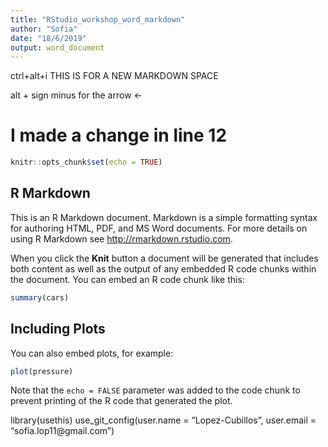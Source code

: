 ```yaml
---
title: "RStudio_workshop_word_markdown"
author: "Sofia"
date: "18/6/2019"
output: word_document
---
```


ctrl+alt+i THIS IS FOR A NEW MARKDOWN SPACE

alt + sign minus  for the arrow <-

# I made a change in line 12

```r
knitr::opts_chunk$set(echo = TRUE)
```

## R Markdown

This is an R Markdown document. Markdown is a simple formatting syntax for authoring HTML, PDF, and MS Word documents. For more details on using R Markdown see <http://rmarkdown.rstudio.com>.

When you click the **Knit** button a document will be generated that includes both content as well as the output of any embedded R code chunks within the document. You can embed an R code chunk like this:

```r
summary(cars)
```

## Including Plots

You can also embed plots, for example:

```r
plot(pressure)
```

Note that the `echo = FALSE` parameter was added to the code chunk to prevent printing of the R code that generated the plot.


library(usethis)
use_git_config(user.name = "Lopez-Cubillos", user.email = "sofia.lop11@gmail.com")

